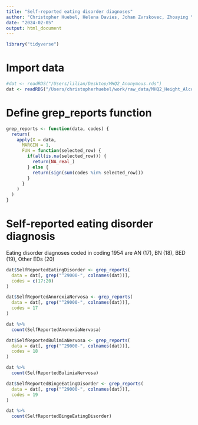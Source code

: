 ```yaml
---
title: "Self-reported eating disorder diagnoses"
author: "Christopher Huebel, Helena Davies, Johan Zvrskovec, Zhoaying Yu"
date: "2024-02-05"
output: html_document
---
```


```r
library("tidyverse")
```

# Import data

```r
#dat <- readRDS("/Users/lilian/Desktop/MHQ2_Anonymous.rds")
dat <- readRDS("/Users/christopherhuebel/work/raw_data/MHQ2_Height_Alcohol_Field_Anonymous.rds")
```


# Define grep_reports function

```r

grep_reports <- function(data, codes) {
  return(
    apply(X = data,
      MARGIN = 1,
      FUN = function(selected_row) {
        if(all(is.na(selected_row))) {
          return(NA_real_)
        } else {
          return(sign(sum(codes %in% selected_row)))
        }
      }
    )
  )
}

```


# Self-reported eating disorder diagnosis

Eating disorder diagnoses coded in coding 1954 are AN (17), BN (18), BED (19), Other EDs (20)

```r

dat$SelfReportedEatingDisorder <- grep_reports(
  data = dat[, grep("^29000-", colnames(dat))],
  codes = c(17:20)
)

```


```r
dat$SelfReportedAnorexiaNervosa <- grep_reports(
  data = dat[, grep("^29000-", colnames(dat))],
  codes = 17
)
```


```r
dat %>%
  count(SelfReportedAnorexiaNervosa)
```

```r
dat$SelfReportedBulimiaNervosa <- grep_reports(
  data = dat[, grep("^29000-", colnames(dat))],
  codes = 18
)
```


```r
dat %>%
  count(SelfReportedBulimiaNervosa)
```


```r
dat$SelfReportedBingeEatingDisorder <- grep_reports(
  data = dat[, grep("^29000-", colnames(dat))],
  codes = 19
)
```


```r
dat %>%
  count(SelfReportedBingeEatingDisorder)
```


